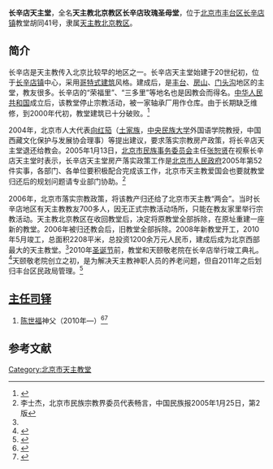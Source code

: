 '''长辛店天主堂'''，全名'''天主教北京教区长辛店玫瑰圣母堂'''，位于[[北京市|北京市]][[丰台区|丰台区]][[长辛店镇|长辛店镇]]教堂胡同41号，隶属[[天主教北京教区|天主教北京教区]]。

==简介==
长辛店是天主教传入北京比较早的地区之一。长辛店天主堂始建于20世纪初，位于[[长辛店镇|长辛店镇]]中心，采用[[哥特式建筑|哥特式建筑]]风格。建成后，是[[丰台|丰台]]、[[房山|房山]]、[[门头沟|门头沟]]地区的主堂，教友很多。长辛店的“荣福里”、“三多里”等地名也是因教会而得名。[[中华人民共和国|中华人民共和国]]成立后，该教堂停止宗教活动，被一家轴承厂用作仓库。由于长期缺乏维修，到2000年代初，教堂建筑已十分破败。<ref name=ftmz>{{Cite web |url = http://mzq.bjft.gov.cn/articles/402880a03b9702a7013b973f67aa002b.html |title = 长辛店天主教堂 |author =  |date = 2012-12-14 |publisher =  丰台区民族宗教侨务办公室|language =  |accessdate =  |quote =  }}</ref>

2004年，北京市人大代表[[向红笳|向红笳]]（[[土家族|土家族]]，[[中央民族大学|中央民族大学]]外国语学院教授，中国西藏文化保护与发展协会理事）等提出建议，要求落实宗教房产政策，将长辛店天主堂退还给教会。2005年1月13日，[[北京市民族事务委员会|北京市民族事务委员会]]主任[[张恕贤|张恕贤]]在视察长辛店天主堂时表示，长辛店天主堂房产落实政策工作是[[北京市人民政府|北京市人民政府]]2005年第52件实事，各部门、各单位要积极配合完成该工作，北京市天主教爱国会也要就教堂归还后的规划问题请专业部门协助。<ref>李士杰，北京市民族宗教界委员代表畅言，中国民族报2005年1月25日，第2版</ref>

2006年，北京市落实宗教政策，将该教产归还给了北京市天主教“两会”。当时长辛店地区有天主教教友700多人，因无正式宗教活动场所，只能在教友家里举行宗教活动。天主教北京教区在收回教堂后，决定将原教堂全部拆除，在原址重建一座新的教堂。2006年被归还教会后，旧教堂全部拆除。2008年新教堂开工，2010年5月竣工，总面积2208平米，总投资1200余万元人民币，建成后成为北京西部最大的天主教堂。<ref name=ftmz/>2010年[[圣诞节|圣诞节]]前，教堂和天颐敬老院在长辛店举行竣工典礼。<ref>{{Cite web |url = http://www.tianguangbao.org/2014.4.15/17.htm |title = 我这三十年 |author = 石洪喜 |date =  2014-04-15|publisher =天光  |language =  |accessdate =  |quote =  }}</ref>天颐敬老院创立之初，是为解决天主教神职人员的养老问题，但自2011年之后划归丰台区民政局管理。<ref>{{Cite web |url =http://www.hdchurch.org/news/3501 |title =  主任牧师吴伟庆牧师前往天颐敬老院进行探访 |author =  |date = 2012-10-18 |publisher = 北京市基督教海淀堂 |language =  |accessdate =  |quote =  }}</ref>

==[[主任司铎|主任司铎]]==
#[[陈世福_(北京神父)|陈世福]]神父（2010年—）<ref>{{Cite web |url = http://www.chinacatholic.org/News/show/id/34764.html|title = 北京：天主教北京教区神职人员2016年最新调动名单  |author =  |date = 2016-03-31 |publisher = 信德网 |language =  |accessdate =  |quote =  }}</ref><ref>{{Cite web |url = http://www.chinacatholic.org/News/index/id/34651.html |title = 北京：长辛店堂区隆重庆贺基督苦难主日 |author =  |date =  2016-03-21|publisher = 信德网 |language =  |accessdate =  |quote =  }}</ref>

==参考文献==
{{reflist}}

{{北京教堂}}
[[Category:北京市天主教堂|Category:北京市天主教堂]]